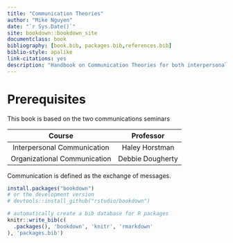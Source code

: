 ```yaml
---
title: "Communication Theories"
author: "Mike Nguyen"
date: "`r Sys.Date()`"
site: bookdown::bookdown_site
documentclass: book
bibliography: [book.bib, packages.bib,references.bib]
biblio-style: apalike
link-citations: yes
description: "Handbook on Communication Theories for both interpersonal and interorganizational communications."
---
```


# Prerequisites

This book is based on the two communications seminars

|            Course            |    Professor     |
|:----------------------------:|:----------------:|
| Interpersonal Communication  |  Haley Horstman  |
| Organizational Communication | Debbie Dougherty |

Communication is defined as the exchange of messages.

```r
install.packages("bookdown")
# or the development version
# devtools::install_github("rstudio/bookdown")
```

```r
# automatically create a bib database for R packages
knitr::write_bib(c(
  .packages(), 'bookdown', 'knitr', 'rmarkdown'
), 'packages.bib')
```
